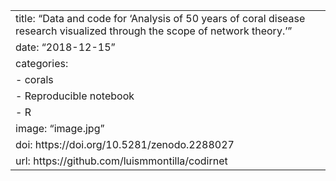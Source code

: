 ---
title: "Data and code for 'Analysis of 50 years of coral disease research visualized through the scope of network theory.'"
date: "2018-12-15"
categories:
  - corals
  - Reproducible notebook
  - R
image: "image.jpg"
doi: https://doi.org/10.5281/zenodo.2288027
url: https://github.com/luismmontilla/codirnet
---